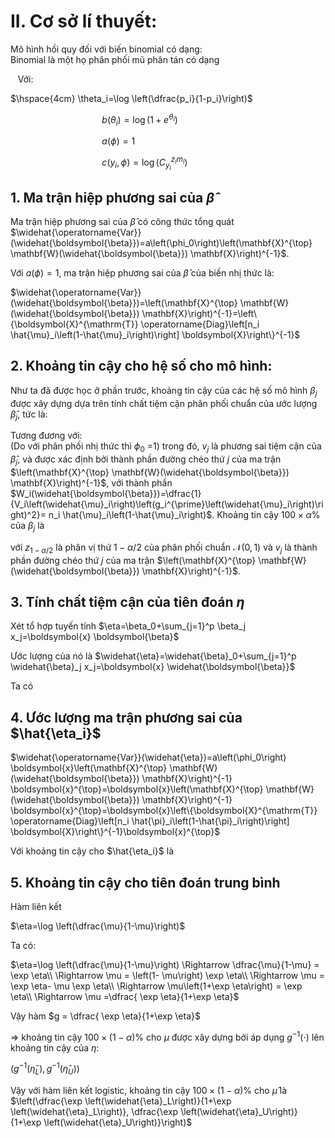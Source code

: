 \newpage
# II. Cơ sở lí thuyết:
Mô hình hồi quy đối với biến binomial có dạng:     
\begin{center}
$log(\dfrac{\mu_i}{1-\mu_i}) = \beta_0 + \beta_1 X_{i1} + \beta_2 X_{i2} + \cdots + \beta_p X_{ip} + \epsilon_i$    
\end{center}
Binomial là một họ phân phối mũ phân tán có dạng    
\begin{center}
$f_Z\left(z_i\right)=\exp \left\{z_i \theta_i-\log \left(1+e^{\theta_i}\right)+\log \left(C_{y_i}^{z_i m_i}\right)\right\}$
\end{center}
&nbsp;&nbsp; Với:     

$\hspace{4cm} \theta_i=\log \left(\dfrac{p_i}{1-p_i}\right)$   

$\hspace{4cm}b\left(\theta_i\right)=\log \left(1+e^{\theta_i}\right)$   

$\hspace{4cm}a(\phi)=1$     

$\hspace{4cm}c\left(y_i, \phi\right)=\log \left(C_{y_i}^{z_i m_i}\right)$   

<!-- ## 1.1. Hàm log-likelihood: -->
<!-- Ta có hàm mật độ xác suất:    -->

<!-- \begin{center} -->
<!-- $f_Y(y_i) = exp\{log(C_{m_i}^{y_i}) + y_ilog\frac{p_i}{1-p_i} + m_ilog(1-p_i)\}$ -->
<!-- \end{center} -->

<!-- \begin{center} -->
<!-- $f_Y(y_i| \beta, a(\phi)) = exp\{log(C_{m_i}^{y_i}) + y_ilog\frac{p_i}{1-p_i} + m_ilog(1-p_i)\}$ -->
<!-- \end{center} -->

<!-- ## 1.2. Hàm hợp lí: -->

<!-- ## 1.3. Hàm score: -->

<!-- ## 1.4. Ma trận thông tin Fisher: -->

<!-- ## 1.5. Tiêu chuẩn hội tụ: -->

<!-- ## 1.5. Ước lượng hệ số cho mô hình: -->

<!-- ## 1.6. Xây dựng khoảng tin cậy cho hệ số của mô hình: -->

## 1. Ma trận hiệp phương sai của $\hat{\beta}$

Ma trận hiệp phương sai của  $\hat{\beta}$ có công thức tổng quát $\widehat{\operatorname{Var}}(\widehat{\boldsymbol{\beta}})=a\left(\phi_0\right)\left(\mathbf{X}^{\top} \mathbf{W}(\widehat{\boldsymbol{\beta}}) \mathbf{X}\right)^{-1}$.   

Với $a(\phi)=1$, ma trận hiệp phương sai của  $\hat{\beta}$ của biến nhị thức là:    

$\widehat{\operatorname{Var}}(\widehat{\boldsymbol{\beta}})=\left(\mathbf{X}^{\top} \mathbf{W}(\widehat{\boldsymbol{\beta}}) \mathbf{X}\right)^{-1}=\left\{\boldsymbol{X}^{\mathrm{T}} \operatorname{Diag}\left[n_i \hat{\mu}_i\left(1-\hat{\mu}_i\right)\right] \boldsymbol{X}\right\}^{-1}$    

## 2. Khoảng tin cậy cho hệ số cho mô hình:

Như ta đã được học ở phần trước, khoảng tin cậy của các hệ số mô hình $\beta_j$ được xây dựng dựa trên tính chất tiệm cận phân phối chuẩn của ước lượng $\widehat{\beta}_j$, tức là:    

\begin{center}
$\dfrac{\widehat{\beta}_j-\beta_{0 j}}{\sqrt{\phi_0 v_j}} \xrightarrow{d} \mathcal{N}(0,1)$,   
\end{center}

Tương đương với:    
\begin{center}
$\dfrac{\widehat{\beta}_j-\beta_{0 j}}{\sqrt{v_j}} \xrightarrow{d} \mathcal{N}(0,1)$,
\end{center}

(Do với phân phối nhị thức thì $\phi_0$ =1) trong đó, $v_j$ là phương sai tiệm cận của $\widehat{\beta}_j$, và được xác định bởi thành phần đường chéo thứ $j$ của ma trận $\left(\mathbf{X}^{\top} \mathbf{W}(\widehat{\boldsymbol{\beta}}) \mathbf{X}\right)^{-1}$, với
\begin{center}
$\mathbf{W}(\widehat{\boldsymbol{\beta}})=\left(\begin{array}{cccc}
W_1(\widehat{\boldsymbol{\beta}}) & 0 & \ldots & 0 \\
0 & W_2(\widehat{\boldsymbol{\beta}}) & \ldots & 0 \\
\vdots & \vdots & \ddots & \vdots \\
0 & 0 & \ldots & W_n(\widehat{\boldsymbol{\beta}})
\end{array}\right)
=\left\{\boldsymbol{X}^{\mathrm{T}} \operatorname{Diag}\left[n_i \hat{\mu}_i\left(1-\hat{\mu}_i\right)\right] \boldsymbol{X}\right\}^{-1}$
\end{center}

thành phần $W_i(\widehat{\boldsymbol{\beta}})=\dfrac{1}{V_i\left(\widehat{\mu}_i\right)\left(g_i^{\prime}\left(\widehat{\mu}_i\right)\right)^2}= n_i \hat{\mu}_i\left(1-\hat{\mu}_i\right)$. Khoảng tin cậy $100 \times \alpha \%$ của $\beta_j$ là   
\begin{center}
$\left(\widehat{\beta}_j-z_{(1+\alpha) / 2} \sqrt{v_j}, \widehat{\beta}_j+z_{(1+\alpha) / 2} \sqrt{v_j}\right)$
\end{center}

với $z_{1-\alpha / 2}$ là phân vị thứ $1-\alpha / 2$ của phân phối chuẩn $\mathcal{N}(0,1)$ và $v_j$ là thành phần đường chéo thứ $j$ của ma trận $\left(\mathbf{X}^{\top} \mathbf{W}(\widehat{\boldsymbol{\beta}}) \mathbf{X}\right)^{-1}$.    

## 3. Tính chất tiệm cận của tiên đoán $\eta$

Xét tổ hợp tuyến tính
$\eta=\beta_0+\sum_{j=1}^p \beta_j x_j=\boldsymbol{x} \boldsymbol{\beta}$   

Ước lượng của nó là $\widehat{\eta}=\widehat{\beta}_0+\sum_{j=1}^p \widehat{\beta}_j x_j=\boldsymbol{x} \widehat{\boldsymbol{\beta}}$    

Ta có   
\begin{center}
$\dfrac{\widehat{\eta}-\eta_0}{\sqrt{\operatorname{Var}(\widehat{\eta})}} \xrightarrow{d} \mathcal{N}(0,1)$    
\end{center}
## 4. Ước lượng ma trận phương sai của $\hat{\eta_i}$

$\widehat{\operatorname{Var}}(\widehat{\eta})=a\left(\phi_0\right) \boldsymbol{x}\left(\mathbf{X}^{\top} \mathbf{W}(\widehat{\boldsymbol{\beta}}) \mathbf{X}\right)^{-1} \boldsymbol{x}^{\top}=\boldsymbol{x}\left(\mathbf{X}^{\top} \mathbf{W}(\widehat{\boldsymbol{\beta}}) \mathbf{X}\right)^{-1} \boldsymbol{x}^{\top}=\boldsymbol{x}\left\{\boldsymbol{X}^{\mathrm{T}} \operatorname{Diag}\left[n_i \hat{\pi}_i\left(1-\hat{\pi}_i\right)\right] \boldsymbol{X}\right\}^{-1}\boldsymbol{x}^{\top}$    

Với khoảng tin cậy cho $\hat{\eta_i}$ là     
\begin{center}
    $\left(\widehat{\eta}-z_{1-\alpha / 2} \sqrt{\widehat{\operatorname{Var}}(\widehat{\eta})}, \widehat{\eta}+z_{1-\alpha / 2} \sqrt{\widehat{\operatorname{Var}}(\widehat{\eta})}\right)$
\end{center}

## 5. Khoảng tin cậy cho tiên đoán trung bình

Hàm liên kết

$\eta=\log \left(\dfrac{\mu}{1-\mu}\right)$

Ta có:   

$\eta=\log \left(\dfrac{\mu}{1-\mu}\right)
\Rightarrow \dfrac{\mu}{1-\mu} = \exp \eta\\
\Rightarrow \mu = \left(1- \mu\right) \exp \eta\\
\Rightarrow \mu = \exp \eta- \mu \exp \eta\\
\Rightarrow \mu\left(1+\exp \eta\right) = \exp \eta\\
\Rightarrow \mu =\dfrac{ \exp \eta}{1+\exp \eta}$

Vậy hàm $g = \dfrac{ \exp \eta}{1+\exp \eta}$    

$\Rightarrow$ khoảng tin cậy $100 \times(1-\alpha) \%$ cho $\mu$ được xây dựng bởi áp dụng $g^{-1}(\cdot)$ lên khoảng tin cậy của $\eta$:    

$\left(g^{-1}\left(\widehat{\eta}_L\right), g^{-1}\left(\widehat{\eta}_U\right)\right)$    

Vậy với hàm liên kết logistic, khoảng tin cậy $100 \times(1-\alpha) \%$ cho $\widehat{\mu}$ là $\left(\dfrac{\exp \left(\widehat{\eta}_L\right)}{1+\exp \left(\widehat{\eta}_L\right)}, \dfrac{\exp \left(\widehat{\eta}_U\right)}{1+\exp \left(\widehat{\eta}_U\right)}\right)$

```r

```

